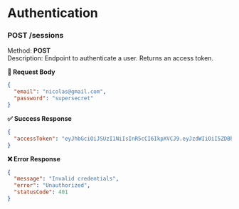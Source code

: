 # Authentication

### POST /sessions

Method: **POST**  
Description: Endpoint to authenticate a user. Returns an access token.

**📄 Request Body**

```json
{
  "email": "nicolas@gmail.com",
  "password": "supersecret"
}
```

**✅ Success Response**

```json
{
  "accessToken": "eyJhbGciOiJSUzI1NiIsInR5cCI6IkpXVCJ9.eyJzdWIiOiI5ZDBhYTY4MC04NjlkLTQyOWYtOTcyZS00ZTkwMWYwMzEzM2QiLCJpYXQiOjE3MjgyNDgwMDd9.u8v0JlvFwTGKo98rS3Y8YWd82aGUlOkwjXJk52K2Ya46uJyCv5XaGSUyu3c_Vs_t-3eMa39IIkgnWor-G2QcDrcs-SRzwANtjTDeytdQ4jz4aY1w3Ft1dxi1ZBR8Po1Ed07iGK5RqTH1WvQZx9e69jBNxgTZ7M9P-MVI7lSkiVYjo81TSCaR-d6Q2opLhzLbydChNxwnnSA3n85kee_HCEvj5vtZJTBN8sfB5fj8Y5menXAZBnVJdEfcUmAkHFfmuyjmkbmTteIe0Hnv4gYNodkBfh8LhdbwjUkx5d4khKzUFRvN29VTGRGvt1F2kOC-Da5UbZVIwp8QVisN5XWIOw"
}
```

**❌ Error Response**

```json
{
  "message": "Invalid credentials",
  "error": "Unauthorized",
  "statusCode": 401
}
```
